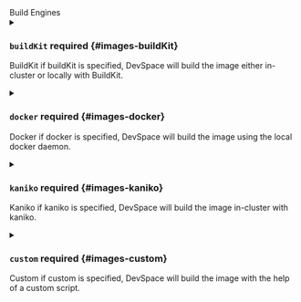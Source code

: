 

<div className="group" data-group="engines">
<div className="group-name">Build Engines</div>


<details className="config-field" data-expandable="true">
<summary>

### `buildKit` <span className="config-field-required" data-required="false">required</span> <span className="config-field-type"></span> <span className="config-field-default"></span> <span className="config-field-enum"></span> {#images-buildKit}

BuildKit if buildKit is specified, DevSpace will build the image either in-cluster or locally with BuildKit.

</summary>

<PartialBuildKitreference />


</details>

<details className="config-field" data-expandable="true">
<summary>

### `docker` <span className="config-field-required" data-required="false">required</span> <span className="config-field-type"></span> <span className="config-field-default"></span> <span className="config-field-enum"></span> {#images-docker}

Docker if docker is specified, DevSpace will build the image using the local docker daemon.

</summary>

<PartialDockerreference />


</details>

<details className="config-field" data-expandable="true">
<summary>

### `kaniko` <span className="config-field-required" data-required="false">required</span> <span className="config-field-type"></span> <span className="config-field-default"></span> <span className="config-field-enum"></span> {#images-kaniko}

Kaniko if kaniko is specified, DevSpace will build the image in-cluster with kaniko.

</summary>

<PartialKanikoreference />


</details>

<details className="config-field" data-expandable="true">
<summary>

### `custom` <span className="config-field-required" data-required="false">required</span> <span className="config-field-type"></span> <span className="config-field-default"></span> <span className="config-field-enum"></span> {#images-custom}

Custom if custom is specified, DevSpace will build the image with the help of a custom script.

</summary>

<PartialCustomreference />


</details>

</div>